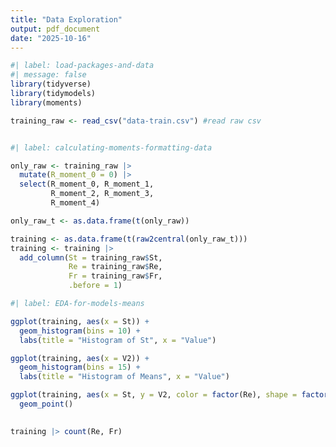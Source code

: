 ```yaml
---
title: "Data Exploration"
output: pdf_document
date: "2025-10-16"
---
```


```r
#| label: load-packages-and-data
#| message: false 
library(tidyverse)
library(tidymodels)
library(moments)

training_raw <- read_csv("data-train.csv") #read raw csv



```


```r
#| label: calculating-moments-formatting-data

only_raw <- training_raw |>
  mutate(R_moment_0 = 0) |>
  select(R_moment_0, R_moment_1,
         R_moment_2, R_moment_3,
         R_moment_4)

only_raw_t <- as.data.frame(t(only_raw))

training <- as.data.frame(t(raw2central(only_raw_t))) 
training <- training |>
  add_column(St = training_raw$St,
             Re = training_raw$Re,
             Fr = training_raw$Fr,
             .before = 1)
```

```r
#| label: EDA-for-models-means

ggplot(training, aes(x = St)) +
  geom_histogram(bins = 10) +
  labs(title = "Histogram of St", x = "Value")

ggplot(training, aes(x = V2)) +
  geom_histogram(bins = 15) +
  labs(title = "Histogram of Means", x = "Value")

ggplot(training, aes(x = St, y = V2, color = factor(Re), shape = factor(Fr))) +
  geom_point()
  

training |> count(Re, Fr)
```

